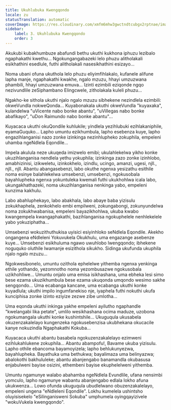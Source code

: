 ```yaml
---
title: Ukuhlubuka Kwengqondo
locale: zu
statusTranslation: automatic
coverImage: https://res.cloudinary.com/xmfm6mhw3gwctndtcubgx2rptnae/image/upload/v1740468922/small_cover_tratado_de_psicologia_revolucionaria_a4c0dca4e0.webp
sidebar:
    label: 3. Ukuhlubuka Kwengqondo
    order: 3
---
```

Akukubi kubakhumbuze abafundi bethu ukuthi kukhona iphuzu lezibalo ngaphakathi kwethu... Ngokungangabazeki lelo phuzu alitholakali esikhathini esedlule, futhi alitholakali nasesikhathini esizayo...

Noma ubani ofuna ukuthola lelo phuzu eliyimfihlakalo, kufanele alifune lapha manje, ngaphakathi kwakhe, ngalo mzuzu, hhayi umzuzwana phambili, hhayi umzuzwana emuva... Izinti ezimbili eziqonde ngqo nezivundlile zeSiphambano Elingcwele, zitholakala kuleli phuzu...

Ngakho-ke sithola ukuthi njalo ngalo mzuzu sibhekene nezindlela ezimbili: okweVundla nokweQonda... Kuyabonakala ukuthi okweVundla "kuyaxaka", kulandelwa "uVicente nabo bonke abantu", "uVillegas nabo bonke abafikayo", "uDon Raimundo nabo bonke abantu"...

Kuyacaca ukuthi okuQondile kuhlukile; yindlela yezihlubuki ezihlakaniphile, eyamaGuquko... Lapho umuntu ezikhumbula, lapho esebenza kuye, lapho engazihlanganisi nazo zonke izinkinga nezinhlupheko zokuphila, empeleni uhamba ngeNdlela Eqondile...

Impela akulula neze ukuqeda imizwelo emibi; ukulahlekelwa yikho konke ukuzihlanganisa nendlela yethu yokuphila; izinkinga zazo zonke izinhlobo, amabhizinisi, izikweletu, izinkokhelo, izindlu, ucingo, amanzi, ugesi, njll., njll., njll. Abantu abangasebenzi, labo okuthe ngenxa yesizathu esithile noma esinye balahlekelwa umsebenzi, umsebenzi, ngokusobala bayahlupheka ngenxa yokuntuleka kwemali futhi ukukhohlwa icala labo, ukungakhathazeki, noma ukuzihlanganisa nenkinga yabo, empeleni kunzima kakhulu.

Labo abahluphekayo, labo abakhala, labo abaye baba yizisulu zokukhaphela, zenkokhelo embi empilweni, zokungabongi, zokunyundelwa noma zokukhwabanisa, empeleni bayazikhohlwa, ukuba kwabo kwangempela kwangaphakathi, bazihlanganisa ngokuphelele nenhlekelele yabo yokuziphatha...

Umsebenzi wokuzithuthukisa uyisici esiyinhloko seNdlela Eqondile. Akekho ongangena eNdleleni Yokuvukela Okukhulu, uma engazange asebenze kuye... Umsebenzi esikhuluma ngawo uwuhlobo lwengqondo; ibhekene noguquko oluthile lwamanje esizithola sikukho. Sidinga ukufunda ukuphila njalo ngalo mzuzu...

Ngokwesibonelo, umuntu ozithola ephelelwe yithemba ngenxa yenkinga ethile yothando, yezomnotho noma yezombusazwe ngokusobala uzikhohliwe... Umuntu onjalo uma emisa isikhashana, uma ebheka lesi simo bese ezama ukuzikhumbula bese ezama ukuqonda umqondo wesimo sakhe sengqondo... Uma ecabanga kancane, uma ecabanga ukuthi konke kuyadlula; ukuthi impilo ingumfanekiso nje, iyaphela futhi nokuthi ukufa kunciphisa zonke izinto eziyize zezwe zibe umlotha...

Uma eqonda ukuthi inkinga yakhe empeleni ayilutho ngaphandle "kwelangabi lika petate", umlilo wesikhashana ocima maduze, uzobona ngokumangala ukuthi konke kushintshile... Ukuguqula ukusabela okuzenzakalelayo kungenzeka ngokusebenzisa ukubhekana okucacile kanye nokuzindla Ngaphakathi Kokuba...

Kuyacaca ukuthi abantu basabela ngokuzenzakalelayo ezimweni ezihlukahlukene zokuphila... Abantu abampofu!, Bavame ukuba yizisulu. Lapho othile ebancoma bayamoyizela; lapho behlukunyezwa, bayahlupheka. Bayathuka uma bethukwa; bayalimaza uma belinyazwa; abalokothi bakhululeke; abantu abanjengabo banamandla okubasusa enjabulweni bayise osizini, ethembeni bayise ekuphelelweni yithemba.

Umuntu ngamunye walabo abahamba ngeNdlela Evundlile, ufana nensimbi yomculo, lapho ngamunye wabantu abanjengabo edlala lokho afuna ukukwenza... Lowo ofunda ukuguqula ubudlelwano obuzenzakalelayo, empeleni ungena "eNdleleni Eqondile". Lokhu kumelela ushintsho oluyisisekelo "eSilinganisweni Sokuba" umphumela oyingqayizivele "wokuVukela kwengqondo".

